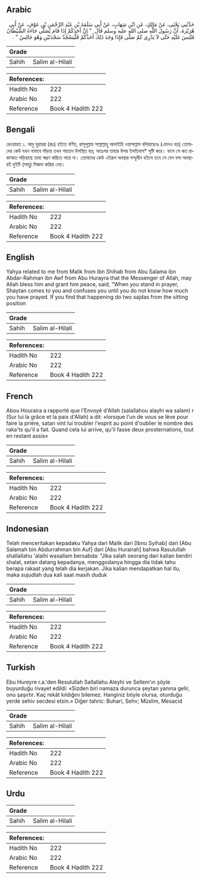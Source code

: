 ## Arabic


<div dir="rtl" lang="ar" style={{fontSize:'larger',backgroundColor:'#f8f9fa',padding:20}}>
حَدَّثَنِي يَحْيَى، عَنْ مَالِكٍ، عَنِ ابْنِ شِهَابٍ، عَنْ أَبِي سَلَمَةَ بْنِ عَبْدِ الرَّحْمَنِ بْنِ عَوْفٍ، عَنْ أَبِي هُرَيْرَةَ، أَنَّ رَسُولَ اللَّهِ صلى الله عليه وسلم قَالَ ‏ "‏ إِنَّ أَحَدَكُمْ إِذَا قَامَ يُصَلِّي جَاءَهُ الشَّيْطَانُ فَلَبَسَ عَلَيْهِ حَتَّى لاَ يَدْرِي كَمْ صَلَّى فَإِذَا وَجَدَ ذَلِكَ أَحَدُكُمْ فَلْيَسْجُدْ سَجْدَتَيْنِ وَهُوَ جَالِسٌ ‏"‏ ‏.‏
</div>
<div style={{backgroundColor:'#f8f9fa',padding:20, marginBottom: 10}}><table> <thead> <tr> <th>Grade</th> <th></th> </tr> </thead> <tbody> <tr><td>Sahih</td><td>Salim al-Hilali</td></tr></tbody></table><table> <thead> <tr> <th>References:</th> <th></th> </tr> </thead> <tbody><tr><td>Hadith No</td><td>222</td></tr><tr><td>Arabic No</td><td>222</td></tr><tr><td>Reference</td><td>Book 4 Hadith 222</td></tr></tbody></table></div>

## Bengali


<div dir="ltr" lang="bn" style={{fontSize:'larger',backgroundColor:'#f8f9fa',padding:20}}>
রেওয়ায়ত ১. আবু হুরায়রা (রাঃ) হইতে বর্ণিত, রাসূলুল্লাহ সাল্লাল্লাহু আলাইহি ওয়াসাল্লাম বলিয়াছেনঃ (এমনও হয়) তোমাদের কেউ যখন নামাযে দাঁড়ায় তখন শয়তান উপস্থিত হয়; অতঃপর তাহার উপর ইলতিবাস* সৃষ্টি করে। ফলে সে কত রাকাআত পড়িয়াছে তাহা স্মরণ করিতে পারে না। তোমাদের কেউ এইরূপ অবস্থার সম্মুখীন হইলে তবে সে যেন বসা অবস্থায়ই দুইটি (সাহু) সিজদা করিয়া নেয়।
</div>
<div style={{backgroundColor:'#f8f9fa',padding:20, marginBottom: 10}}><table> <thead> <tr> <th>Grade</th> <th></th> </tr> </thead> <tbody> <tr><td>Sahih</td><td>Salim al-Hilali</td></tr></tbody></table><table> <thead> <tr> <th>References:</th> <th></th> </tr> </thead> <tbody><tr><td>Hadith No</td><td>222</td></tr><tr><td>Arabic No</td><td>222</td></tr><tr><td>Reference</td><td>Book 4 Hadith 222</td></tr></tbody></table></div>

## English


<div dir="ltr" lang="en" style={{fontSize:'larger',backgroundColor:'#f8f9fa',padding:20}}>
Yahya related to me from Malik from Ibn Shihab from Abu Salama ibn Abdar-Rahman ibn Awf from Abu Hurayra that the Messenger of Allah, may Allah bless him and grant him peace, said, "When you stand in prayer, Shaytan comes to you and confuses you until you do not know how much you have prayed. If you find that happening do two sajdas from the sitting position
</div>
<div style={{backgroundColor:'#f8f9fa',padding:20, marginBottom: 10}}><table> <thead> <tr> <th>Grade</th> <th></th> </tr> </thead> <tbody> <tr><td>Sahih</td><td>Salim al-Hilali</td></tr></tbody></table><table> <thead> <tr> <th>References:</th> <th></th> </tr> </thead> <tbody><tr><td>Hadith No</td><td>222</td></tr><tr><td>Arabic No</td><td>222</td></tr><tr><td>Reference</td><td>Book 4 Hadith 222</td></tr></tbody></table></div>

## French


<div dir="ltr" lang="fr" style={{fontSize:'larger',backgroundColor:'#f8f9fa',padding:20}}>
Abou Houraira a rapporté que l'Envoyé d'Allah (salallahou alayhi wa salam) r (Sur lui la grâce et la paix d'Allah) a dit: «lorsque l'un de vous se lève pour faire la prière, satan vint lui troubler l'esprit au point d'oublier le nombre des raka'ts qu'il a fait. Quand cela lui arrive, qu'il fasse deux prosternations, tout en restant assis»
</div>
<div style={{backgroundColor:'#f8f9fa',padding:20, marginBottom: 10}}><table> <thead> <tr> <th>Grade</th> <th></th> </tr> </thead> <tbody> <tr><td>Sahih</td><td>Salim al-Hilali</td></tr></tbody></table><table> <thead> <tr> <th>References:</th> <th></th> </tr> </thead> <tbody><tr><td>Hadith No</td><td>222</td></tr><tr><td>Arabic No</td><td>222</td></tr><tr><td>Reference</td><td>Book 4 Hadith 222</td></tr></tbody></table></div>

## Indonesian


<div dir="ltr" lang="id" style={{fontSize:'larger',backgroundColor:'#f8f9fa',padding:20}}>
Telah menceritakan kepadaku Yahya dari Malik dari [Ibnu Syihab] dari [Abu Salamah bin Abdurrahman bin Auf] dari [Abu Hurairah] bahwa Rasulullah shallallahu 'alaihi wasallam bersabda: "Jika salah seorang dari kalian berdiri shalat, setan datang kepadanya, menggodanya hingga dia tidak tahu berapa rakaat yang telah dia kerjakan. Jika kalian mendapatkan hal itu, maka sujudlah dua kali saat masih duduk
</div>
<div style={{backgroundColor:'#f8f9fa',padding:20, marginBottom: 10}}><table> <thead> <tr> <th>Grade</th> <th></th> </tr> </thead> <tbody> <tr><td>Sahih</td><td>Salim al-Hilali</td></tr></tbody></table><table> <thead> <tr> <th>References:</th> <th></th> </tr> </thead> <tbody><tr><td>Hadith No</td><td>222</td></tr><tr><td>Arabic No</td><td>222</td></tr><tr><td>Reference</td><td>Book 4 Hadith 222</td></tr></tbody></table></div>

## Turkish


<div dir="ltr" lang="tr" style={{fontSize:'larger',backgroundColor:'#f8f9fa',padding:20}}>
Ebu Hureyre r.a.'den Resulullah Sallallahu Aleyhi ve Sellem'ın şöyle buyurduğu rivayet edildi: «Sizden biri namaza durunca şeytan yanına gelir, onu şaşırtır. Kaç rekât kıldığını bilemez. Hanginiz böyle olursa, oturduğu yerde sehiv secdesi etsin.» Diğer tahric: Buhari, Sehv; Müslim, Mesacid
</div>
<div style={{backgroundColor:'#f8f9fa',padding:20, marginBottom: 10}}><table> <thead> <tr> <th>Grade</th> <th></th> </tr> </thead> <tbody> <tr><td>Sahih</td><td>Salim al-Hilali</td></tr></tbody></table><table> <thead> <tr> <th>References:</th> <th></th> </tr> </thead> <tbody><tr><td>Hadith No</td><td>222</td></tr><tr><td>Arabic No</td><td>222</td></tr><tr><td>Reference</td><td>Book 4 Hadith 222</td></tr></tbody></table></div>

## Urdu


<div dir="rtl" lang="ur" style={{fontSize:'larger',backgroundColor:'#f8f9fa',padding:20}}>

</div>
<div style={{backgroundColor:'#f8f9fa',padding:20, marginBottom: 10}}><table> <thead> <tr> <th>Grade</th> <th></th> </tr> </thead> <tbody> <tr><td>Sahih</td><td>Salim al-Hilali</td></tr></tbody></table><table> <thead> <tr> <th>References:</th> <th></th> </tr> </thead> <tbody><tr><td>Hadith No</td><td>222</td></tr><tr><td>Arabic No</td><td>222</td></tr><tr><td>Reference</td><td>Book 4 Hadith 222</td></tr></tbody></table></div>